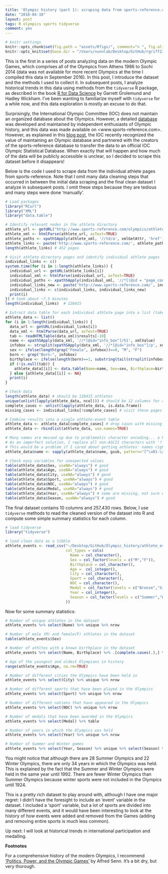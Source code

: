 ```yaml
---
title: 'Olympic history (part 1): scraping data from sports-reference.com'
date: "2018-04-10"
layout: post
tags: R olympics sports tidyverse
comment: yes
---
```


```r
# knitr settings
knitr::opts_chunk$set(fig.path = "assets/Rfigs/", comment="> ", fig.align='center')
knitr::opts_knit$set(base.dir = "/Users/nunnlab/Desktop/GitHub/rgriff23.github.io/", base.url = "/")
```

This is the first in a series of posts analyzing data on the modern Olympic Games, which comprises all of the Olympics from Athens 1986 to Sochi 2014 (data was not available for more recent Olympics at the time I compiled this data in September 2016). In this post, I introduce the dataset and the methods I used to collect it. In subsequent posts, I analyze historical trends in this data using methods from the `tidyverse` R package, as described in the book [R for Data Science](http://r4ds.had.co.nz/) by Garrett Grolemund and Hadley Wickham. I've been wanting to familiarize myself with `tidyverse` for a while now, and this data exploration is mostly an excuse to do that. 

Surprisingly, the International Olympic Committee (IOC) does not maintain an organized database about the Olympics. However, a detailed [database](http://www.olympedia.org/) was developed and maintained by independent enthusiasts of Olympic history, and this data was made available on <www.sports-reference.com>. However, as explained in this [blog post](http://olympstats.com/2016/08/21/the-olymadmen-and-olympstats-and-sports-reference/), the IOC recently recognized the value of maintaining an Olympic database and partnered with the creators of the sports-reference database to transfer the data to an official IOC Olympic Statistical Database. When exactly that will happen and how much of the data will be publicly accessible is unclear, so I decided to scrape this dataset before it disappears! 

Below is the code I used to scrape data from the individual athlete pages from sports-reference. Note that I omit many data cleaning steps that occurred in between the initial data scraping and the final clean dataset I analyze in subsequent posts. I omit these steps because they are tedious and many steps were done 'manually'. 

```r
# Load packages
library("RCurl")
library("XML")
library("data.table") 

# Identify relevant nodes in the athlete directory
athlete_url <- getURL("http://www.sports-reference.com/olympics/athletes/")
athlete_xml <- htmlParse(athlete_url, asText=TRUE)
athlete_paths <- xpathSApply(athlete_xml, '//td/a', xmlGetAttr, 'href')
athlete_links <- paste('http://www.sports-reference.com/', athlete_paths, sep="")
length(athlete_links) # 452 pages

# Visit athlete directory pages and identify individual athlete pages
individual_links <- c()
system.time(for (i in 1:length(athlete_links)) {
  individual_url <- getURL(athlete_links[i])
  individual_xml <- htmlParse(individual_url, asText=TRUE)
  individual_paths <- xpathSApply(individual_xml, '//*[(@id = "page_content")]//a', xmlGetAttr, 'href')
  individual_links_new <- paste('http://www.sports-reference.com/', individual_paths, sep="")
  individual_links <- c(individual_links, individual_links_new)
  print(i)
}) # took about ~7.5 minutes
length(individual_links)  # 128415

# Extract data table for each individual athlete page into a list (takes ~1 sec per athlete)
athlete_data <- list()
for (i in 1:length(individual_links)) {
  data_url <- getURL(individual_links[i])
  data_xml <- htmlParse(data_url, asText=TRUE)
  tab <- readHTMLTable(data_xml)$results[-10]
  name <- xpathSApply(data_xml, '//*[@id="info_box"]/h1', xmlValue)
  infobox <- strsplit(xpathSApply(data_xml, '//*[@id="info_box"]/p', xmlValue), '\n')[[1]]
  sex <- ifelse(length(grep("Female", infobox))==0, "M", "F")
  born <- grep("Born:", infobox)
  birthplace <- ifelse(length(born)==1, substring(tail(strsplit(infobox[born], ',')[[1]], 1), 2), NA)
  if (!is.null(tab)) {
    athlete_data[[i]] <- data.table(Name=name, Sex=sex, Birthplace=birthplace, tab)
  } else {athlete_data[[i]] <- NA}
  print(i)
}

# Check data
length(athlete_data) # should be 128415 athletes
unique(unlist(lapply(athlete_data, ncol))) # should be 12 columns for all athletes (NAs excluded)
complete_cases <- unlist(lapply(athlete_data, is.data.frame))
missing_cases <- individual_links[!complete_cases] # visit these pages to see what's up, fix data manually where needed 

# Combine results into a single athlete-event table
athlete_data <- athlete_data[complete_cases] # drop cases with missing data
athlete_data <- rbindlist(athlete_data, use.names=TRUE)

# Many names are messed up due to problematic character encoding... a huge headache
# As an imperfect solution, I replace all non-ASCII characters with '?'
# This would be a problem if I cared about getting athletes' names right, but luckily I don't 
athlete_data$name <- sapply(athlete_data$name, gsub, pattern="[^\x01-\x7f]", replacement="?")

# Check easy variables for unexpected values
table(athlete_data$Sex, useNA="always") # good
table(athlete_data$Age, useNA="always") # good
table(athlete_data$City, useNA="always") # good
table(athlete_data$Sport, useNA="always") # good
table(athlete_data$NOC, useNA="always") # good
table(athlete_data$Medal, useNA="always") # good
table(athlete_data$Year, useNA="always") # some are missing, not sure why... fix manually
table(athlete_data$Season, useNA="always") # good
```

The final dataset contains 10 columns and 257,430 rows. Below, I use `tidyverse` methods to read the cleaned version of the dataset into R and compute some simple summary statistics for each column.

```r
# load tidyverse
library("tidyverse")

# load clean data as a tibble
athlete_events <- read_csv("~/Desktop/GitHub/Olympic_history/athlete_events.csv",
                           col_types = cols(
                             Name = col_character(),
                             Sex = col_factor(levels = c("M","F")),
                             Birthplace = col_character(),
                             Age =  col_integer(),
                             City = col_character(),
                             Sport = col_character(),
                             NOC = col_character(),
                             Medal = col_factor(levels = c("Bronze","Silver","Gold")),
                             Year = col_integer(),
                             Season = col_factor(levels = c("Summer","Winter"))
                           ))
```

Now for some summary statistics: 

```r
# Number of unique athletes in the dataset
athlete_events %>% select(Name) %>% unique %>% nrow
```

```r
# Number of male (M) and female(F) athletes in the dataset
table(athlete_events$Sex)
```

```r
# Number of athltes with a known birthplace in the dataset
athlete_events %>% select(Name, Birthplace) %>% .[complete.cases(.),] %>% unique %>% nrow
```

```r
# Age of the youngest and oldest Olympians in history
range(athlete_events$Age, na.rm=TRUE)
```

```r
# Number of different cities the Olympics have been held in
athlete_events %>% select(City) %>% unique %>% nrow
```

```r
# Number of different sports that have been played in the Olympics
athlete_events %>% select(Sport) %>% unique %>% nrow
```

```r
# Number of different nations that have appeared in the Olympics
athlete_events %>% select(NOC) %>% unique %>% nrow
```

```r
# Number of medals that have been awarded in the Olympics
athlete_events %>% select(Medal) %>% table 
```

```r
# Number of years in which the Olympics was held
athlete_events %>% select(Year) %>% unique %>% nrow 
```
```r
# Number of Summer and Winter games
athlete_events %>% select(Year, Season) %>% unique %>% select(Season) %>% table
```

You might notice that although there are 28 Summer Olympics and 22 Winter Olympics, there are only 34 years in which the Olympics was held. This is explained by the fact that the Summer and Winter Olympics were held in the same year until 1992. There are fewer Winter Olympics than Summer Olympics because winter sports were not included in the Olympics until 1924.

This is a pretty rich dataset to play around with, although I have one major regret: I didn't have the foresight to include an 'event' variable in the dataset. I included a 'sport' variable, but a lot of sports are divided into many different events, and it would have been interesting to look at the history of how events were added and removed from the Games (adding and removing entire sports is much less common). 

Up next: I will look at historical trends in international participation and medalling. 

**Footnotes**

For a comprehensive history of the modern Olympics, I recommend ['Politics, Power, and the Olympic Games'](https://www.amazon.com/Power-Politics-Olympic-Games-Alfred/dp/0880119586/ref=sr_1_1?ie=UTF8&qid=1523105541&sr=8-1&keywords=politics+power+olympic+games) by Alfred Senn. It's a bit dry, but very thorough.


